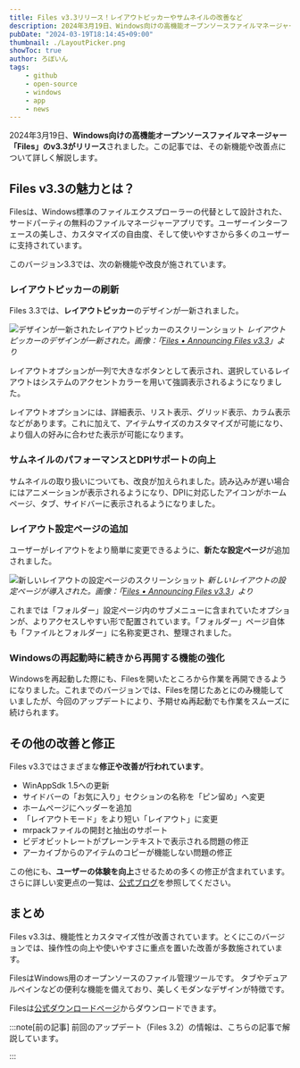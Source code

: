 ```yaml
---
title: Files v3.3リリース！レイアウトピッカーやサムネイルの改善など
description: 2024年3月19日、Windows向けの高機能オープンソースファイルマネージャー「Files」のv3.3がリリースされました。この記事では、その新機能や改善点について詳しく解説します。
pubDate: "2024-03-19T18:14:45+09:00"
thumbnail: ./LayoutPicker.png
showToc: true
author: ろぼいん
tags:
    - github
    - open-source
    - windows
    - app
    - news
---
```



2024年3月19日、**Windows向けの高機能オープンソースファイルマネージャー「Files」のv3.3がリリース**されました。この記事では、その新機能や改善点について詳しく解説します。

## Files v3.3の魅力とは？

Filesは、Windows標準のファイルエクスプローラーの代替として設計された、サードパーティの無料のファイルマネージャーアプリです。ユーザーインターフェースの美しさ、カスタマイズの自由度、そして使いやすさから多くのユーザーに支持されています。

このバージョン3.3では、次の新機能や改良が施されています。

### レイアウトピッカーの刷新

Files 3.3では、**レイアウトピッカー**のデザインが一新されました。

![デザインが一新されたレイアウトピッカーのスクリーンショット](./LayoutPicker.png)
*レイアウトピッカーのデザインが一新された。画像：「[Files • Announcing Files v3.3](https://files.community/blog/posts/v3-3)」より*

レイアウトオプションが一列で大きなボタンとして表示され、選択しているレイアウトはシステムのアクセントカラーを用いて強調表示されるようになりました。

レイアウトオプションには、詳細表示、リスト表示、グリッド表示、カラム表示などがあります。これに加えて、アイテムサイズのカスタマイズが可能になり、より個人の好みに合わせた表示が可能になります。

### サムネイルのパフォーマンスとDPIサポートの向上

サムネイルの取り扱いについても、改良が加えられました。読み込みが遅い場合にはアニメーションが表示されるようになり、DPIに対応したアイコンがホームページ、タブ、サイドバーに表示されるようになりました。

### レイアウト設定ページの追加

ユーザーがレイアウトをより簡単に変更できるように、**新たな設定ページ**が追加されました。

![新しいレイアウトの設定ページのスクリーンショット](./LayoutSettings.png)
*新しいレイアウトの設定ページが導入された。画像：「[Files • Announcing Files v3.3](https://files.community/blog/posts/v3-3)」より*

これまでは「フォルダー」設定ページ内のサブメニューに含まれていたオプションが、よりアクセスしやすい形で配置されています。「フォルダー」ページ自体も「ファイルとフォルダー」に名称変更され、整理されました。

### Windowsの再起動時に続きから再開する機能の強化

Windowsを再起動した際にも、Filesを開いたところから作業を再開できるようになりました。これまでのバージョンでは、Filesを閉じたあとにのみ機能していましたが、今回のアップデートにより、予期せぬ再起動でも作業をスムーズに続けられます。

## その他の改善と修正

Files v3.3ではさまざまな**修正や改善が行われています**。

- WinAppSdk 1.5への更新
- サイドバーの「お気に入り」セクションの名称を「ピン留め」へ変更
- ホームページにヘッダーを追加
- 「レイアウトモード」をより短い「レイアウト」に変更
- mrpackファイルの開封と抽出のサポート
- ビデオビットレートがプレーンテキストで表示される問題の修正
- アーカイブからのアイテムのコピーが機能しない問題の修正

この他にも、**ユーザーの体験を向上**させるための多くの修正が含まれています。さらに詳しい変更点の一覧は、[公式ブログ](https://files.community/blog/posts/v3-3)を参照してください。

## まとめ

Files v3.3は、機能性とカスタマイズ性が改善されています。とくにこのバージョンでは、操作性の向上や使いやすさに重点を置いた改善が多数施されています。

FilesはWindows用のオープンソースのファイル管理ツールです。 タブやデュアルペインなどの便利な機能を備えており、美しくモダンなデザインが特徴です。

Filesは[公式ダウンロードページ](https://files.community/download)からダウンロードできます。

:::note[前の記事]
前回のアップデート（Files 3.2）の情報は、こちらの記事で解説しています。

<ArticleCard link="/article/2024/02/14/files-v3-2/" />
:::
